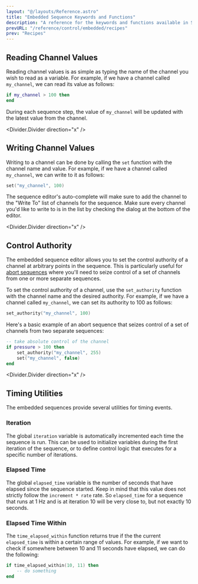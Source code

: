 ```yaml
---
layout: "@/layouts/Reference.astro"
title: "Embedded Sequence Keywords and Functions"
description: "A reference for the keywords and functions available in Synnax's embedded sequence editor."
prevURL: "/reference/control/embedded/recipes"
prev: "Recipes"
---
```



## Reading Channel Values

Reading channel values is as simple as typing the name of the channel you wish to read
as a variable. For example, if we have a channel called `my_channel`, we can read its
value as follows:

```lua
if my_channel > 100 then
end
```

During each sequence step, the value of `my_channel` will be updated with the latest
value from the channel.

<Divider.Divider direction="x" />

## Writing Channel Values

Writing to a channel can be done by calling the `set` function with the channel name
and value. For example, if we have a channel called `my_channel`, we can write to it
as follows:

```lua
set("my_channel", 100)
```

The sequence editor's auto-complete will make sure to add the channel to the "Write To"
list of channels for the sequence. Make sure every channel you'd like to write to is in
the list by checking the dialog at the bottom of the editor.

<Divider.Divider direction="x" />

## Control Authority

The embedded sequence editor allows you to set the control authority of a channel at
arbitrary points in the sequence. This is particularly useful for [abort
sequences](/reference/control/embedded/recipes#abort-sequence) where you'll need to
seize control of a set of channels from one or more separate sequences.

To set the control authority of a channel, use the `set_authority` function with the
channel name and the desired authority. For example, if we have a channel called
`my_channel`, we can set its authority to 100 as follows:

```lua
set_authority("my_channel", 100)
```

Here's a basic example of an abort sequence that seizes control of a set of channels
from two separate sequences:

```lua
-- take absolute control of the channel
if pressure > 100 then
    set_authority("my_channel", 255)
    set("my_channel", false)
end
```

<Divider.Divider direction="x" />

## Timing Utilities

The embedded sequences provide several utilities for timing events.

### Iteration

The global `iteration` variable is automatically incremented each time the sequence is
run. This can be used to initialize variables during the first iteration of the
sequence, or to define control logic that executes for a specific number of iterations.

### Elapsed Time

The global `elapsed_time` variable is the number of seconds that have elapsed since the
sequence started. Keep in mind that this value does not strictly follow the `increment *
rate` rate. So `elapsed_time` for a sequence that runs at 1 Hz and is at iteration 10
will be very close to, but not exactly 10 seconds.

### Elapsed Time Within

The `time_elapsed_within` function returns true if the the current `elapsed_time` is
within a certain range of values. For example, if we want to check if somewhere between
10 and 11 seconds have elapsed, we can do the following:

```lua
if time_elapsed_within(10, 11) then
    -- do something
end
```
